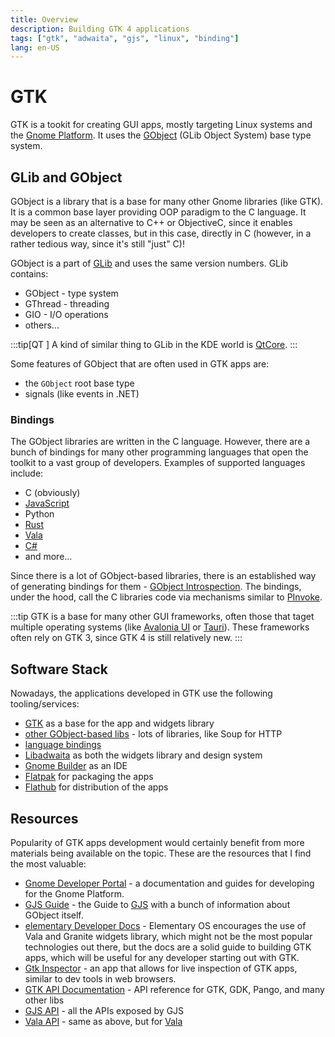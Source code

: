 ```yaml
---
title: Overview
description: Building GTK 4 applications
tags: ["gtk", "adwaita", "gjs", "linux", "binding"]
lang: en-US
---
```



# GTK

GTK is a tookit for creating GUI apps, mostly targeting Linux systems and the
[Gnome Platform](https://www.gnome.org/). It uses the
[GObject](https://docs.gtk.org/gobject/) (GLib Object System) base type system.

## GLib and GObject

GObject is a library that is a base for many other Gnome libraries (like GTK).
It is a common base layer providing OOP paradigm to the C language. It may be
seen as an alternative to C++ or ObjectiveC, since it enables developers to
create classes, but in this case, directly in C (however, in a rather tedious
way, since it's still "just" C)!

GObject is a part of [GLib](https://wiki.gnome.org/Projects/GLib) and uses the
same version numbers. GLib contains:

- GObject - type system
- GThread - threading
- GIO - I/O operations
- others...

:::tip[QT ]
A kind of similar thing to GLib in the KDE world is
[QtCore](https://doc.qt.io/qt-6/qtcore-index.html).
:::

Some features of GObject that are often used in GTK apps are:

- the `GObject` root base type
- signals (like events in .NET)

### Bindings

The GObject libraries are written in the C language. However, there are a bunch
of bindings for many other programming languages that open the toolkit to a vast
group of developers. Examples of supported languages include:

- C (obviously)
- [JavaScript](https://gjs.guide/)
- Python
- [Rust](https://gtk-rs.org/)
- [Vala](https://vala.dev/)
- [C#](https://github.com/gircore/gir.core)
- and more...

Since there is a lot of GObject-based libraries, there is an established way of
generating bindings for them - [GObject
Introspection](https://gi.readthedocs.io/en/latest/). The bindings, under the
hood, call the C libraries code via mechanisms similar to
[PInvoke](../dotnet/platform-invoke).

:::tip
GTK is a base for many other GUI frameworks, often those that taget multiple
operating systems (like [Avalonia UI](https://avaloniaui.net/) or
[Tauri](https://github.com/tauri-apps/tauri)).
These frameworks often rely on GTK 3, since GTK 4 is still relatively new.
:::

## Software Stack

Nowadays, the applications developed in GTK use the following tooling/services:

- [GTK](https://www.gtk.org/) as a base for the app and widgets library
- [other GObject-based libs](https://gjs-docs.gnome.org) - lots of libraries,
  like Soup for HTTP
- [language bindings](https://www.gtk.org/docs/language-bindings/index)
- [Libadwaita](https://gitlab.gnome.org/GNOME/libadwaita) as both the widgets
  library and design system
- [Gnome Builder](https://wiki.gnome.org/Apps/Builder) as an IDE
- [Flatpak](https://flatpak.org/) for packaging the apps
- [Flathub](https://flathub.org/) for distribution of the apps

## Resources

Popularity of GTK apps development would certainly benefit from more materials
being available on the topic. These are the resources that I find the most
valuable:

- [Gnome Developer Portal](https://developer.gnome.org/) - a documentation and
  guides for developing for the Gnome Platform.
- [GJS Guide](https://gjs.guide/) - the Guide to [GJS](./gjs) with a bunch of
  information about GObject itself.
- [elementary Developer Docs](https://docs.elementary.io/develop/) - Elementary
  OS encourages the use of Vala and Granite widgets library, which might not be
  the most popular technologies out there, but the docs are a solid guide to
  building GTK apps, which will be useful for any developer starting out with
  GTK.
- [Gtk Inspector](https://wiki.gnome.org/action/show/Projects/GTK/Inspector) -
  an app that allows for live inspection of GTK apps, similar to dev tools in
  web browsers.
- [GTK API Documentation](https://docs.gtk.org/) - API reference for GTK, GDK,
  Pango, and many other libs
- [GJS API](https://gjs-docs.gnome.org) - all the APIs exposed by GJS
- [Vala API](https://valadoc.org/index.htm) - same as above, but for
  [Vala](https://vala.dev/)